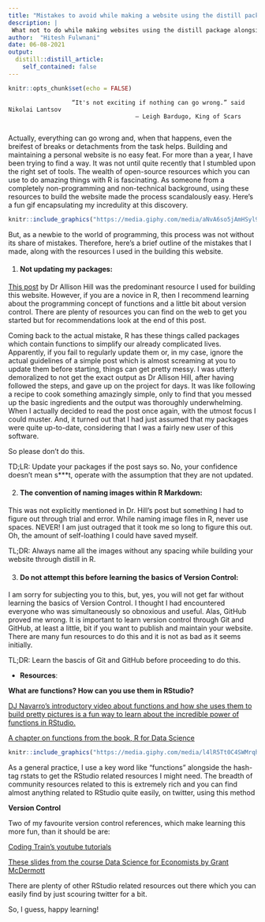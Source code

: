 ```yaml
---
title: "Mistakes to avoid while making a website using the distill package in RStudio"
description: |
 What not to do while making websites using the distill package alongside some resources to get started
author:  "Hitesh Fulwnani"
date: 06-08-2021
output:
  distill::distill_article:
    self_contained: false
---
```



```r
knitr::opts_chunk$set(echo = FALSE)
```

                      “It's not exciting if nothing can go wrong.” said Nikolai Lantsov
                                        ― Leigh Bardugo, King of Scars 
                                        
Actually, everything can go wrong and, when that happens, even the breifest of breaks or detachments from the task helps. Building and maintaining a personal website is no easy feat. For more than a year, I have been trying to find a way. It was not until quite recently that I stumbled upon the right set of tools. The wealth of open-source resources which you can use to do amazing things with R is fascinating. As someone from a completely non-programming and non-technical background, using these resources to build the website made the process scandalously easy. Here's a fun gif encapsulating my incredulity at this discovery. 





```r
knitr::include_graphics("https://media.giphy.com/media/aNvA6so5jAmHSyl92D/giphy.gif")
```
But, as a newbie to the world of programming, this process was not without its share of mistakes. Therefore, here's a brief outline of the mistakes that I made, along with the resources I used in the building this website. 

1) #### Not updating my packages:

[This post]("https://alison.rbind.io/blog/2020-12-postcards-distill/") by Dr Allison Hill was the predominant resource I used for building this website. However, if you are a novice in R, then I recommend learning about the programming concept of functions and a little bit about version control. There are plenty of resources you can find on the web to get you started but for recommendations look at the end of this post. 

Coming back to the actual mistake, R has these things called packages which contain functions to simplify our already complicated lives. Apparently, if you fail to regularly update them or, in my case, ignore the actual guidelines of a simple post which is almost screaming at you to update them before starting, things can get pretty messy. I was utterly demoralized to not get the exact output as Dr Allison Hill, after having followed the steps, and gave up on the project for days. It was like following a recipe to cook something amazingly simple, only to find that you messed up the basic ingredients and the output was thoroughly underwhelming. When I actually decided to read the post once again, with the utmost focus I could muster. And, it turned out that I had just assumed that my packages were quite up-to-date, considering that I was a fairly new user of this software. 

So please don't do this.


TD;LR: Update your packages if the post says so. No, your confidence doesn't mean s***t, operate with the assumption that they are not updated. 




2) #### The convention of naming images within R Markdown: 

This was not explicitly mentioned in Dr. Hill's post but something I had to figure out through trial and error. While naming image files in R, never use spaces. NEVER! I am just outraged that it took me so long to figure this out. Oh, the amount of self-loathing I could have saved myself. 


TL;DR: Always name all the images without any spacing while building your website through distill in R. 




3) #### Do not attempt this before learning the basics of Version Control: 


I am sorry for subjecting you to this, but, yes, you will not get far without learning the basics of Version Control. I thought I had encountered everyone who was simultaneously so obnoxious and useful. Alas, GitHub proved me wrong. It is important to learn version control through Git and GitHub, at least a little, bit if you want to publish and maintain your website. There are many fun resources to do this and it is not as bad as it seems initially. 


TL;DR: Learn the bascis of Git and GitHub before proceeding to do this. 



- **Resources**: 

**What are functions? How can you use them in RStudio?**

[DJ Navarro's introductory video about functions and how she uses them to build pretty pictures is a fun way to learn about the incredible power of functions in RStudio.]("https://www.youtube.com/watch?v=zuYMTrxsduI&list=PLRPB0ZzEYegPHHji3tBw2U4yp-DxMrUkB&index=1")



[A chapter on functions from the book, R for Data Science]("https://r4ds.had.co.nz/functions.html")



```r
knitr::include_graphics("https://media.giphy.com/media/l4lR5Tt0C4SWMrqhi/giphy.gif")
```

As a general practice, I use a key word like "functions" alongside the hash-tag rstats to get the RStudio related resources I might need. The breadth of community resources related to this is extremely rich and you can find almost anything related to RStudio quite easily, on twitter, using this method





**Version Control**

Two of my favourite version control references, which make learning this more fun, than it should be are: 

[Coding Train's youtube tutorials]("https://www.youtube.com/playlist?list=PLozRqGzj97d02YjR5JVqDwN2K0cAiT7VK")


[These slides from the course Data Science for Economists by Grant McDermott]("https://raw.githack.com/uo-ec607/lectures/master/02-git/02-Git.pdf")


There are plenty of other RStudio related resources out there which you can easily find by just scouring twitter for a bit. 



So, I guess, happy learning! 






